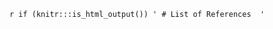 \addcontentsline{toc}{chapter}{List of References}

`r if (knitr:::is_html_output()) '
# List of References 
'`
\cleardoublepage

